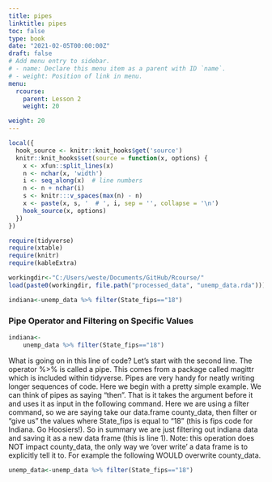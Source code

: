 ```yaml
---
title: pipes
linktitle: pipes
toc: false
type: book
date: "2021-02-05T00:00:00Z"
draft: false
# Add menu entry to sidebar.
# - name: Declare this menu item as a parent with ID `name`.
# - weight: Position of link in menu.
menu:
  rcourse:
    parent: Lesson 2
    weight: 20

weight: 20
---
```


```r
local({
  hook_source <- knitr::knit_hooks$get('source')
  knitr::knit_hooks$set(source = function(x, options) {
    x <- xfun::split_lines(x)
    n <- nchar(x, 'width')
    i <- seq_along(x)  # line numbers
    n <- n + nchar(i)
    s <- knitr:::v_spaces(max(n) - n)
    x <- paste(x, s, '  # ', i, sep = '', collapse = '\n')
    hook_source(x, options)
  })
})

require(tidyverse)
require(xtable)
require(knitr)
require(kableExtra)

workingdir<-"C:/Users/weste/Documents/GitHub/Rcourse/"
load(paste0(workingdir, file.path("processed_data", "unemp_data.rda")))

indiana<-unemp_data %>% filter(State_fips=="18")
```

### Pipe Operator and Filtering on Specific Values
```r
indiana<-
    unemp_data %>% filter(State_fips=="18")
```
What is going on in this line of code? Let's start with the second line. The operator %>% is called a pipe. This comes from a package called magittr which is included within tidyverse. Pipes are very handy for neatly writing longer sequences of code. Here we begin with a pretty simple example. We can think of pipes as saying "then". That is it takes the argument before it and uses it as input in the following command. Here we are using a filter command, so we are saying take our data.frame county_data, then filter or "give us" the values where State_fips is equal to "18" (this is fips code for Indiana. Go Hoosiers!). So in summary we are just filtering out indiana data and saving it as a new data frame (this is line 1). Note: this operation does NOT impact county_data, the only way we 'over write' a data frame is to explicitly tell it to. For example the following WOULD overwrite county_data.

```r
unemp_data<-unemp_data %>% filter(State_fips=="18")
```  